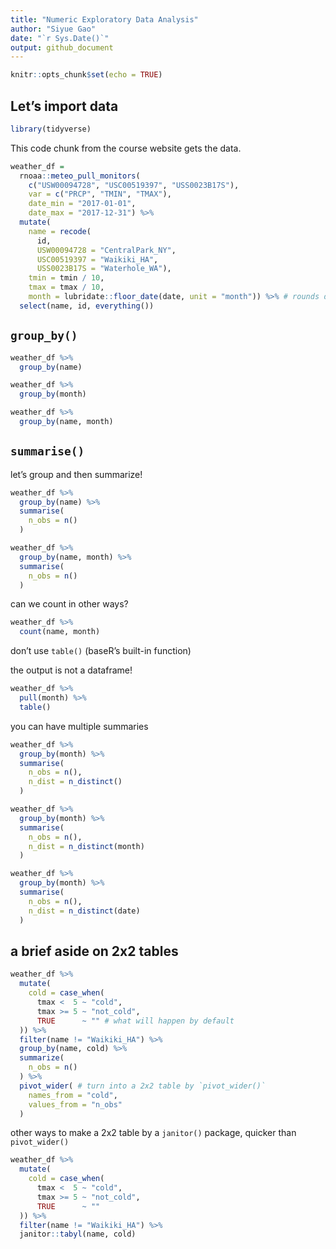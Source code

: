 ```yaml
---
title: "Numeric Exploratory Data Analysis"
author: "Siyue Gao"
date: "`r Sys.Date()`"
output: github_document
---
```


```r
knitr::opts_chunk$set(echo = TRUE)
```

## Let's import data

```r
library(tidyverse)
```

This code chunk from the course website gets the data.

```r
weather_df = 
  rnoaa::meteo_pull_monitors(
    c("USW00094728", "USC00519397", "USS0023B17S"),
    var = c("PRCP", "TMIN", "TMAX"), 
    date_min = "2017-01-01",
    date_max = "2017-12-31") %>%
  mutate(
    name = recode(
      id, 
      USW00094728 = "CentralPark_NY", 
      USC00519397 = "Waikiki_HA",
      USS0023B17S = "Waterhole_WA"),
    tmin = tmin / 10,
    tmax = tmax / 10,
    month = lubridate::floor_date(date, unit = "month")) %>% # rounds down the date to the bottom month
  select(name, id, everything())
```


## `group_by()`

```r
weather_df %>% 
  group_by(name)

weather_df %>% 
  group_by(month)

weather_df %>% 
  group_by(name, month)
```


## `summarise()`

let's group and then summarize!

```r
weather_df %>% 
  group_by(name) %>% 
  summarise(
    n_obs = n()
  )

weather_df %>% 
  group_by(name, month) %>% 
  summarise(
    n_obs = n()
  )
```

can we count in other ways?

```r
weather_df %>% 
  count(name, month)
```

don't use `table()` (baseR's built-in function)

the output is not a dataframe!

```r
weather_df %>% 
  pull(month) %>% 
  table()
```

you can have multiple summaries

```r
weather_df %>% 
  group_by(month) %>% 
  summarise(
    n_obs = n(),
    n_dist = n_distinct()
  )

weather_df %>% 
  group_by(month) %>% 
  summarise(
    n_obs = n(),
    n_dist = n_distinct(month)
  )

weather_df %>% 
  group_by(month) %>% 
  summarise(
    n_obs = n(),
    n_dist = n_distinct(date)
  )
```


## a brief aside on 2x2 tables

```r
weather_df %>% 
  mutate(
    cold = case_when(
      tmax <  5 ~ "cold",
      tmax >= 5 ~ "not_cold",
      TRUE      ~ "" # what will happen by default
  )) %>% 
  filter(name != "Waikiki_HA") %>% 
  group_by(name, cold) %>% 
  summarize(
    n_obs = n()
  ) %>% 
  pivot_wider( # turn into a 2x2 table by `pivot_wider()`
    names_from = "cold",
    values_from = "n_obs"
  )
```

other ways to make a 2x2 table by a `janitor()` package, quicker than `pivot_wider()`

```r
weather_df %>% 
  mutate(
    cold = case_when(
      tmax <  5 ~ "cold",
      tmax >= 5 ~ "not_cold",
      TRUE      ~ ""
  )) %>% 
  filter(name != "Waikiki_HA") %>% 
  janitor::tabyl(name, cold)
```

